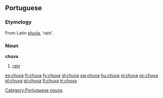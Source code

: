 ==Portuguese==

===Etymology===
From Latin [[pluvia]], ‘rain’.

===Noun===
'''chuva''' {{f}}

# [[rain]]

[[Category:Portuguese nouns]]

[[es:chuva]]
[[fr:chuva]]
[[fy:chuva]]
[[gl:chuva]]
[[sw:chuva]]
[[hu:chuva]]
[[nl:chuva]]
[[oc:chuva]]
[[pl:chuva]]
[[pt:chuva]]
[[fi:chuva]]
[[tr:chuva]]